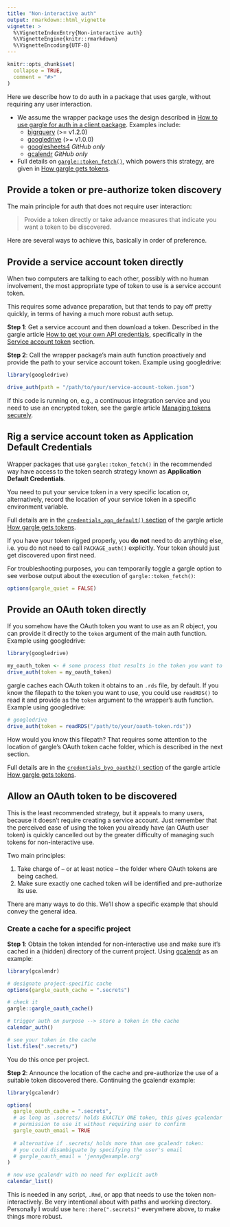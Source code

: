 ```yaml
---
title: "Non-interactive auth"
output: rmarkdown::html_vignette
vignette: >
  %\VignetteIndexEntry{Non-interactive auth}
  %\VignetteEngine{knitr::rmarkdown}
  %\VignetteEncoding{UTF-8}
---
```


```r
knitr::opts_chunk$set(
  collapse = TRUE,
  comment = "#>"
)
```

Here we describe how to do auth in a package that uses gargle, without requiring any user interaction.

  * We assume the wrapper package uses the design described in [How to use
    gargle for auth in a client package](https://gargle.r-lib.org/articles/gargle-auth-in-client-package.html).
    Examples include:
      - [bigrquery](https://bigrquery.r-dbi.org) (>= v1.2.0)
      - [googledrive](https://googledrive.tidyverse.org) (>= v1.0.0)
      - [googlesheets4](https://googlesheets4.tidyverse.org) *GitHub only*
      - [gcalendr](https://andrie.github.io/gcalendr/) *GitHub only*
  * Full details on [`gargle::token_fetch()`](https://gargle.r-lib.org/reference/token_fetch.html), which powers this strategy, are
    given in [How gargle gets tokens](https://gargle.r-lib.org/articles/how-gargle-gets-tokens.html).
    
## Provide a token or pre-authorize token discovery

The main principle for auth that does not require user interaction:

> Provide a token directly or take advance measures that indicate you want a token to be discovered.

Here are several ways to achieve this, basically in order of preference.

## Provide a service account token directly

When two computers are talking to each other, possibly with no human involvement, the most appropriate type of token to use is a service account token.

This requires some advance preparation, but that tends to pay off pretty quickly, in terms of having a much more robust auth setup.

**Step 1**: Get a service account and then download a token. Described in the gargle article [How to get your own API credentials](https://gargle.r-lib.org/articles/get-api-credentials.html), specifically in the [Service account token](https://gargle.r-lib.org/articles/get-api-credentials.html#service-account-token) section.

**Step 2**: Call the wrapper package's main auth function proactively and provide the path to your service account token. Example using googledrive:

```r
library(googledrive)

drive_auth(path = "/path/to/your/service-account-token.json")
```

If this code is running on, e.g., a continuous integration service and you need to use an encrypted token, see the gargle article [Managing tokens securely](https://gargle.r-lib.org/articles/articles/managing-tokens-securely.html).

## Rig a service account token as Application Default Credentials

Wrapper packages that use `gargle::token_fetch()` in the recommended way have access to the token search strategy known as **Application Default Credentials**.

You need to put your service token in a very specific location or, alternatively, record the location of your service token in a specific environment variable.

Full details are in the [`credentials_app_default()` section](https://gargle.r-lib.org/articles/how-gargle-gets-tokens.html#credentials_app_default) of the gargle article [How gargle gets tokens](https://gargle.r-lib.org/articles/how-gargle-gets-tokens.html).

If you have your token rigged properly, you **do not** need to do anything else, i.e. you do not need to call `PACKAGE_auth()` explicitly. Your token should just get discovered upon first need.

For troubleshooting purposes, you can temporarily toggle a gargle option to see verbose output about the execution of `gargle::token_fetch()`:

```r
options(gargle_quiet = FALSE)
```

## Provide an OAuth token directly

If you somehow have the OAuth token you want to use as an R object, you can provide it directly to the `token` argument of the main auth function. Example using googledrive:

```r
library(googledrive)

my_oauth_token <- # some process that results in the token you want to use
drive_auth(token = my_oauth_token)
```

gargle caches each OAuth token it obtains to an `.rds` file, by default. If you know the filepath to the token you want to use, you could use `readRDS()` to read it and provide as the `token` argument to the wrapper's auth function. Example using googledrive:

```r
# googledrive
drive_auth(token = readRDS("/path/to/your/oauth-token.rds"))
```

How would you know this filepath? That requires some attention to the location of gargle's OAuth token cache folder, which is described in the next section.

Full details are in the [`credentials_byo_oauth2()` section](https://gargle.r-lib.org/articles/how-gargle-gets-tokens.html#credentials_byo_oauth2) of the gargle article [How gargle gets tokens](https://gargle.r-lib.org/articles/how-gargle-gets-tokens.html).

## Allow an OAuth token to be discovered

This is the least recommended strategy, but it appeals to many users, because it doesn't require creating a service account. Just remember that the perceived ease of using the token you already have (an OAuth user token) is quickly cancelled out by the greater difficulty of managing such tokens for non-interactive use.

Two main principles:

  1. Take charge of -- or at least notice -- the folder where OAuth tokens are
     being cached.
  2. Make sure exactly one cached token will be identified and pre-authorize
     its use.

There are many ways to do this. We'll show a specific example that should convey the general idea.

### Create a cache for a specific project

**Step 1**: Obtain the token intended for non-interactive use and make sure it's cached in a (hidden) directory of the current project. Using [gcalendr](https://andrie.github.io/gcalendr/) as an example:

```r
library(gcalendr)

# designate project-specific cache
options(gargle_oauth_cache = ".secrets")

# check it
gargle::gargle_oauth_cache()

# trigger auth on purpose --> store a token in the cache
calendar_auth()

# see your token in the cache
list.files(".secrets/")
```

You do this once per project.

**Step 2**: Announce the location of the cache and pre-authorize the use of a suitable token discovered there. Continuing the gcalendr example:

```r
library(gcalendr)

options(
  gargle_oauth_cache = ".secrets",
  # as long as .secrets/ holds EXACTLY ONE token, this gives gcalendar
  # permission to use it without requiring user to confirm
  gargle_oauth_email = TRUE
  
  # alternative if .secrets/ holds more than one gcalendr token:
  # you could disambiguate by specifying the user's email
  # gargle_oauth_email = 'jenny@example.org'
)

# now use gcalendr with no need for explicit auth
calendar_list()
```

This is needed in any script, `.Rmd`, or app that needs to use the token non-interactively. Be very intentional about with paths and working directory. Personally I would use `here::here(".secrets)"` everywhere above, to make things more robust.
